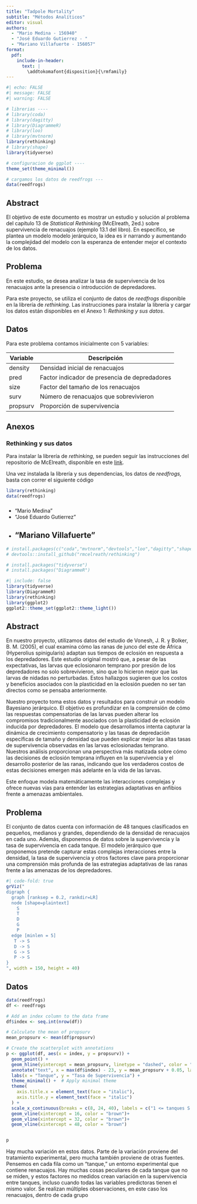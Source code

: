 ```yaml
---
title: "Tadpole Mortality"
subtitle: "Métodos Analíticos"
editor: visual
authors:
  - "Mario Medina - 156940"
  - "José Eduardo Gutierrez - "
  - "Mariano Villafuerte - 156057"
format:
  pdf:
    include-in-header: 
      text: |
        \addtokomafont{disposition}{\rmfamily} 
---
```


```r
#| echo: FALSE
#| message: FALSE
#| warning: FALSE

# librerias ----
# library(coda)
# library(dagitty)
# library(DiagrammeR)
# library(loo)
# library(mvtnorm)
library(rethinking)
# library(shape)
library(tidyverse)

# configuracion de ggplot ----
theme_set(theme_minimal())

# cargamos los datos de reedfrogs ---
data(reedfrogs)
```

## Abstract {#sec-abstract}

El objetivo de este documento es mostrar un estudio y solución al problema del capítulo 13 de *Statistical Rethinking* (McElreath, 2ed.) sobre supervivencia de renacuajos (ejemplo 13.1 del libro). En específico, se plantea un modelo modelo jerárquico, la idea es ir narrando y aumentando la complejidad del modelo con la esperanza de entender mejor el contexto de los datos.

## Problema {#sec-problema}

En este estudio, se desea analizar la tasa de supervivencia de los renacuajos ante la presencia o introducción de depredadores.

Para este proyecto, se utiliza el conjunto de datos de *reedfrogs* disponible en la librería de *rethinking*. Las instrucciones para instalar la librería y cargar los datos están disponibles en el Anexo 1: *Rethinking y sus datos*.

## Datos {#sec-datos}

Para este problema contamos inicialmente con 5 variables:

| Variable | Descripción                                   |
|----------|-----------------------------------------------|
| density  | Densidad inicial de renacuajos                |
| pred     | Factor indicador de presencia de depredadores |
| size     | Factor del tamaño de los renacuajos           |
| surv     | Número de renacuajos que sobrevivieron        |
| propsurv | Proporción de supervivencia                   |

\newpage

## Anexos {#sec-anexos}

### Rethinking y sus datos {#sec-rethinking-y-sus-datos}

Para instalar la librería de *rethinking*, se pueden seguir las instrucciones del repositorio de McElreath, disponible en este [link](https://github.com/rmcelreath/rethinking "Repositorio de rethinking").

Una vez instalada la librería y sus dependencias, los datos de *reedfrogs,* basta con correr el siguiente código

```r
library(rethinking)
data(reedfrogs)
```

### 
  - "Mario Medina"
  - "José Eduardo Gutierrez"
  - "Mariano Villafuerte"
---

```r
# install.packages(c("coda","mvtnorm","devtools","loo","dagitty","shape"))
# devtools::install_github("rmcelreath/rethinking")

# install.packages("tidyverse")
# install.packages("DiagrammeR")
```

```r
#| include: false
library(tidyverse)
library(DiagrammeR)
library(rethinking)
library(ggplot2)
ggplot2::theme_set(ggplot2::theme_light())
```

## Abstract

En nuestro proyecto, utilizamos datos del estudio de Vonesh, J. R. y Bolker, B. M. (2005), el cual examina cómo las ranas de junco del este de África (Hyperolius spinigularis) adaptan sus tiempos de eclosión en respuesta a los depredadores. Este estudio original mostró que, a pesar de las expectativas, las larvas que eclosionaron temprano por presión de los depredadores no solo sobrevivieron, sino que lo hicieron mejor que las larvas de nidadas no perturbadas. Estos hallazgos sugieren que los costos y beneficios asociados con la plasticidad en la eclosión pueden no ser tan directos como se pensaba anteriormente.

Nuestro proyecto toma estos datos y resultados para construir un modelo Bayesiano jerárquico. El objetivo es profundizar en la comprensión de cómo las respuestas compensatorias de las larvas pueden alterar los compromisos tradicionalmente asociados con la plasticidad de eclosión inducida por depredadores. El modelo que desarrollamos intenta capturar la dinámica de crecimiento compensatorio y las tasas de depredación específicas de tamaño y densidad que pueden explicar mejor las altas tasas de supervivencia observadas en las larvas eclosionadas temprano. Nuestros análisis proporcionan una perspectiva más matizada sobre cómo las decisiones de eclosión temprana influyen en la supervivencia y el desarrollo posterior de las ranas, indicando que los verdaderos costos de estas decisiones emergen más adelante en la vida de las larvas.

Este enfoque modela matemáticamente las interacciones complejas y ofrece nuevas vías para entender las estrategias adaptativas en anfibios frente a amenazas ambientales.

## Problema

El conjunto de datos cuenta con información de 48 tanques clasificados en pequeños, medianos y grandes, dependiendo de la densidad de renacuajos en cada uno. Además, disponemos de datos sobre la supervivencia y la tasa de supervivencia en cada tanque. El modelo jerárquico que proponemos pretende capturar estas complejas interacciones entre la densidad, la tasa de supervivencia y otros factores clave para proporcionar una comprensión más profunda de las estrategias adaptativas de las ranas frente a las amenazas de los depredadores.

```r
#| code-fold: true
grViz("
digraph {
  graph [ranksep = 0.2, rankdir=LR]
  node [shape=plaintext]
    S
    T
    D
    G
    P
  edge [minlen = 5]
   T -> S
   D -> S
   G -> S
   P -> S
}
", width = 150, height = 40)
```

## Datos

```r
data(reedfrogs)
df <- reedfrogs

# Add an index column to the data frame
df$index <- seq.int(nrow(df))

# Calculate the mean of propsurv
mean_propsurv <- mean(df$propsurv)


```

```r
# Create the scatterplot with annotations
p <- ggplot(df, aes(x = index, y = propsurv)) +
  geom_point() +
  geom_hline(yintercept = mean_propsurv, linetype = "dashed", color = "black") +
  annotate("text", x = max(df$index) - 23, y = mean_propsurv + 0.05, label = "Promedio de supervivencia en tanques", color = "black", fontface = "italic", hjust = 0) +  
  labs(x = "Tanque", y = "Tasa de Supervivencia") + 
  theme_minimal() +  # Apply minimal theme
  theme(
    axis.title.x = element_text(face = "italic"),
    axis.title.y = element_text(face = "italic")
  ) +
  scale_x_continuous(breaks = c(8, 24, 40), labels = c("1 <= tanques S < 16", "16 <= tanques M < 32", "32 <= tanques L < 48")) +
  geom_vline(xintercept = 16, color = "brown")+
  geom_vline(xintercept = 32, color = "brown")+
  geom_vline(xintercept = 48, color = "brown")


p
```

Hay mucha variación en estos datos. Parte de la variación proviene del tratamiento experimental, pero mucha también proviene de otras fuentes. Pensemos en cada fila como un “tanque,” un entorno experimental que contiene renacuajos. Hay muchas cosas peculiares de cada tanque que no se miden, y estos factores no medidos crean variación en la supervivencia entre tanques, incluso cuando todas las variables predictoras tienen el mismo valor. Se realizan múltiples observaciones, en este caso los renacuajos, dentro de cada grupo
